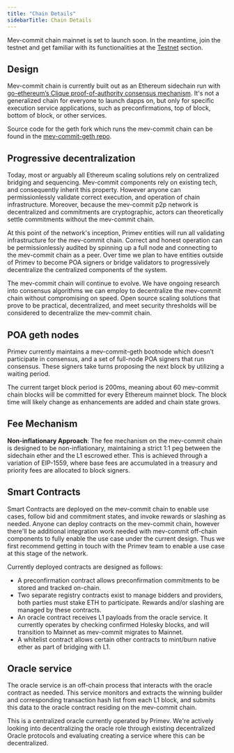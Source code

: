 ```yaml
---
title: "Chain Details"
sidebarTitle: Chain Details
---
```


Mev-commit chain mainnet is set to launch soon. In the meantime, join the testnet and get familiar with its functionalities at the [Testnet](/developers/testnet) section.

## **Design**

Mev-commit chain is currently built out as an Ethereum sidechain run with [go-ethereum’s Clique proof-of-authority consensus mechanism](https://geth.ethereum.org/docs/tools/clef/clique-signing). It's not a generalized chain for everyone to launch dapps on, but only for specific execution service applications, such as preconfirmations, top of block, bottom of block, or other services.

Source code for the geth fork which runs the mev-commit chain can be found in the [mev-commit-geth repo](https://github.com/primevprotocol/mev-commit-geth).

## **Progressive decentralization**

Today, most or arguably all Ethereum scaling solutions rely on centralized bridging and sequencing. Mev-commit components rely on existing tech, and consequently inherit this property. However anyone can permissionlessly validate correct execution, and operation of chain infrastructure. Moreover, because the mev-commit p2p network is decentralized and commitments are cryptographic, actors can theoretically settle commitments without the mev-commit chain.

At this point of the network's inception, Primev entities will run all validating infrastructure for the mev-commit chain. Correct and honest operation can be permissionlessly audited by spinning up a full node and connecting to the mev-commit chain as a peer. Over time we plan to have entities outside of Primev to become POA signers or bridge validators to progressively decentralize the centralized components of the system.

The mev-commit chain will continue to evolve. We have ongoing research into consensus algorithms we can employ to decentralize the mev-commit chain without compromising on speed. Open source scaling solutions that prove to be practical, decentralized, and meet security thresholds will be considered to decentralize the mev-commit chain.

## **POA geth nodes**

Primev currently maintains a mev-commit-geth bootnode which doesn’t participate in consensus, and a set of full-node POA signers that run consensus. These signers take turns proposing the next block by utilizing a waiting period.

The current target block period is 200ms, meaning about 60 mev-commit chain blocks will be committed for every Ethereum mainnet block. The block time will likely change as enhancements are added and chain state grows.

## **Fee Mechanism**

**Non-inflationary Approach**: The fee mechanism on the mev-commit chain is designed to be non-inflationary, maintaining a strict 1:1 peg between the sidechain ether and the L1 escrowed ether. This is achieved through a variation of EIP-1559, where base fees are accumulated in a treasury and priority fees are allocated to block signers.

## **Smart Contracts**

Smart Contracts are deployed on the mev-commit chain to enable use cases, follow bid and commitment states, and invoke rewards or slashing as needed. Anyone can deploy contracts on the mev-commit chain, however there'll be additional integration work needed with mev-commit off-chain components to fully enable the use case under the current design. Thus we first recommend getting in touch with the Primev team to enable a use case at this stage of the network.

Currently deployed contracts are designed as follows:

- A preconfirmation contract allows preconfirmation commitments to be stored and tracked on-chain.
- Two separate registry contracts exist to manage bidders and providers, both parties must stake ETH to participate. Rewards and/or slashing are managed by these contracts.
- An oracle contract receives L1 payloads from the oracle service. It currently operates by checking confirmed Holesky blocks, and will transition to Mainnet as mev-commit migrates to Mainnet.
- A whitelist contract allows certain other contracts to mint/burn native ether as part of bridging with L1.

## **Oracle service**

The oracle service is an off-chain process that interacts with the oracle contract as needed. This service monitors and extracts the winning builder and corresponding transaction hash list from each L1 block, and submits this data to the oracle contract residing on the mev-commit chain.

This is a centralized oracle currently operated by Primev. We're actively looking into decentralizing the oracle role through existing decentralized Oracle protocols and evaluating creating a service where this can be decentralized.
